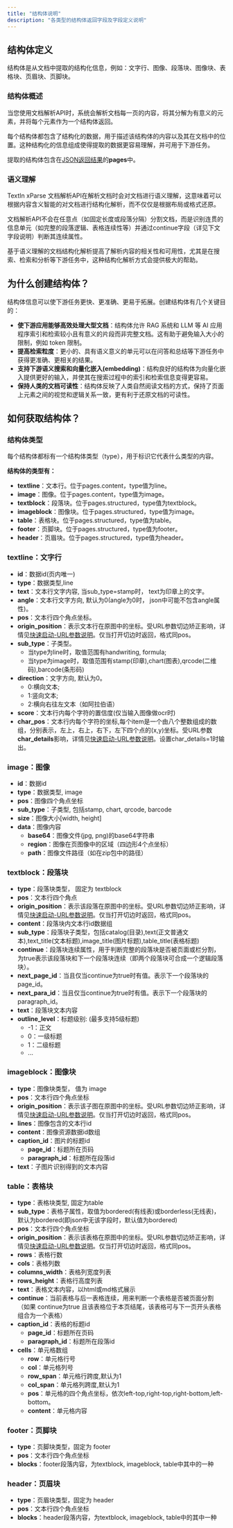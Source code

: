 ```yaml
---
title: "结构体说明"
description: "各类型的结构体返回字段及字段定义说明"
---
```


## 结构体定义

结构体是从文档中提取的结构化信息，例如：文字行、图像、段落块、图像块、表格块、页眉块、页脚块。

### 结构体概述

当您使用文档解析API时，系统会解析文档每一页的内容，将其分解为有意义的元素，并将每个元素作为一个结构体返回。

每个结构体都包含了结构化的数据，用于描述该结构体的内容以及其在文档中的位置。这种结构化的信息组成使得提取的数据更容易理解，并可用于下游任务。

提取的结构体包含在[JSON返回结果](/xparse/parse-getjson)的**pages**中。

### 语义理解

TextIn xParse 文档解析API在解析文档时会对文档进行语义理解，这意味着可以根据内容含义智能的对文档进行结构化解析，而不仅仅是根据布局或格式还原。

文档解析API不会在任意点（如固定长度或段落分隔）分割文档，而是识别连贯的信息单元（如完整的段落逻辑、表格连续性等）并通过continue字段（详见下文字段说明）判断其连续属性。

基于语义理解的文档结构化解析提高了解析内容的相关性和可用性，尤其是在搜索、检索和分析等下游任务中，这种结构化解析方式会提供极大的帮助。

## 为什么创建结构体？

结构体信息可以使下游任务更快、更准确、更易于拓展。创建结构体有几个关键目的：

- **使下游应用能够高效处理大型文档**：结构体允许 RAG 系统和 LLM 等 AI 应用程序索引和检索较小且有意义的片段而非完整文档。这有助于避免输入大小的限制，例如 token 限制。
- **提高检索粒度**：更小的、具有语义意义的单元可以在问答和总结等下游任务中获得更准确、更相关的结果。
- **支持下游语义搜索和向量化嵌入(embedding)**：结构良好的结构体为向量化嵌入提供更好的输入，并使其在搜索过程中的索引和检索信息变得更容易。
- **保持人类的文档可读性**：结构体反映了人类自然阅读文档的方式，保持了页面上元素之间的视觉和逻辑关系一致，更有利于还原文档的可读性。

## 如何获取结构体？

### 结构体类型

每个结构体都标有一个结构体类型（type），用于标识它代表什么类型的内容。

**结构体的类型有：**

- **textline**：文本行。位于pages.content，type值为line。
- **image**：图像。位于pages.content，type值为image。
- **textblock**：段落块。位于pages.structured，type值为textblock。
- **imageblock**：图像块。位于pages.structured，type值为image。
- **table**：表格块。位于pages.structured，type值为table。
- **footer**：页脚块。位于pages.structured，type值为footer。
- **header**：页眉块。位于pages.structured，type值为header。

### **textline**：文字行

- **id**：数据id(页内唯一)
- **type**：数据类型,line
- **text**：文本行文字内容, 当sub_type=stamp时， text为印章上的文字。
- **angle**：文本行文字方向, 默认为0(angle为0时， json中可能不包含angle属性)。
- **pos**：文本行四个角点坐标。
- **origin_position**：表示文本行在原图中的坐标。受URL参数切边矫正影响，详情见[快速启动-URL参数说明](/xparse/parse-quickstart)。仅当打开切边时返回，格式同pos。
- **sub_type**：子类型。
  - 当type为line时，取值范围有handwriting, formula;
  - 当type为image时，取值范围有stamp(印章),chart(图表),qrcode(二维码),barcode(条形码)
- **direction**：文字方向, 默认为0。
  - 0:横向文本;
  - 1:竖向文本;
  - 2:横向右往左文本（如阿拉伯语）
- **score**：文本行内每个字符的置信度(仅当输入图像做ocr时)
- **char_pos**：文本行内每个字符的坐标,每个item是一个由八个整数组成的数组，分别表示，左上，右上，右下，左下四个点的(x,y)坐标。受URL参数**char_details**影响，详情见[快速启动-URL参数说明](/xparse/parse-quickstart)。设置char_details=1时输出。

### **image**：图像

- **id**：数据id
- **type**：数据类型, image
- **pos**：图像四个角点坐标
- **sub_type**：子类型, 包括stamp, chart, qrcode, barcode
- **size**：图像大小[width, height]
- **data**：图像内容
  - **base64**：图像文件(jpg, png)的base64字符串
  - **region**：图像在页图像中的区域（四边形4个点坐标）
  - **path**：图像文件路径（如在zip包中的路径）

### **textblock**：段落块

- **type**：段落块类型， 固定为 textblock
- **pos**：文本行四个角点
- **origin_position**：表示该段落在原图中的坐标。受URL参数切边矫正影响，详情见[快速启动-URL参数说明](/xparse/parse-quickstart)。仅当打开切边时返回，格式同pos。
- **content**：段落块内文本行id数据组
- **sub_type**：段落块子类型，包括catalog(目录),text(正文普通文本),text_title(文本标题),image_title(图片标题),table_title(表格标题)
- **continue**：段落块连续属性，用于判断完整的段落块是否被页面或栏分割，为true表示该段落块和下一个段落块连续（即两个段落块可合成一个逻辑段落块）。
- **next_page_id**：当且仅当continue为true时有值。表示下一个段落块的page_id。
- **next_para_id**：当且仅当continue为true时有值。表示下一个段落块的paragraph_id。
- **text**：段落块文本内容
- **outline_level**：标题级别: (最多支持5级标题)
  - -1：正文
  - 0：一级标题
  - 1：二级标题
  - ...

### **imageblock**：图像块

- **type**：图像块类型， 值为 image
- **pos**：文本行四个角点坐标
- **origin_position**：表示该子图在原图中的坐标。受URL参数切边矫正影响，详情见[快速启动-URL参数说明](/xparse/parse-quickstart)。仅当打开切边时返回，格式同pos。
- **lines**：图像包含的文本行id
- **content**：图像资源数据id数组
- **caption_id**：图片的标题id
  - **page_id**：标题所在页码
  - **paragraph_id**：标题所在段落id
- **text**：子图片识别得到的文本内容

### **table**：表格块

- **type**：表格块类型, 固定为table
- **sub_type**：表格子属性，取值为bordered(有线表)或borderless(无线表)，默认为bordered(即json中无该字段时，默认值为bordered)
- **pos**：文本行四个角点坐标
- **origin_position**：表示该表格在原图中的坐标。受URL参数切边矫正影响，详情见[快速启动-URL参数说明](/xparse/parse-quickstart)。仅当打开切边时返回，格式同pos。
- **rows**：表格行数
- **cols**：表格列数
- **columns_width**：表格列宽度列表
- **rows_height**：表格行高度列表
- **text**：表格文本内容，以html或md格式展示
- **continue**：当前表格与后一表格连续，用来判断一个表格是否被页面分割（如果 continue为true 且该表格位于本页结尾，该表格可与下一页开头表格组合为一个表格）
- **caption_id**：表格的标题id
  - **page_id**：标题所在页码
  - **paragraph_id**：标题所在段落id
- **cells**：单元格数组
  - **row**：单元格行号
  - **col**：单元格列号
  - **row_span**：单元格行跨度,默认为1
  - **col_span**：单元格列跨度,默认为1
  - **pos**：单元格的四个角点坐标，依次left-top,right-top,right-bottom,left-bottom。
  - **content**：单元格内容

### **footer**：页脚块

- **type**：页脚块类型，固定为 footer
- **pos**：文本行四个角点坐标
- **blocks**：footer段落内容，为textblock, imageblock, table中其中的一种

### **header**：页眉块

- **type**：页眉块类型，固定为 header
- **pos**：文本行四个角点坐标
- **blocks**：header段落内容，为textblock, imageblock, table中的其中一种